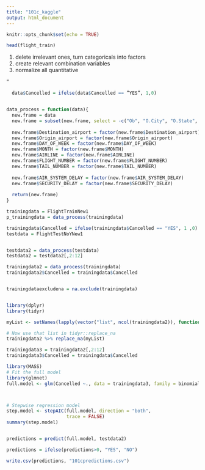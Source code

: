 ---
title: "101c_kaggle"
output: html_document
---

```{r setup, include=FALSE}
knitr::opts_chunk$set(echo = TRUE)
```


```{r}
head(flight_train)
```


1. delete irrelevant ones, turn categoricals into factors
2. create relevant combination variables
3. normalize all quantitative

"
```{r}
  data$Cancelled = ifelse(data$Cancelled == ”YES”, 1,0)


data_process = function(data){
  new.frame = data
  new.frame = subset(new.frame, select = -c("Ob", "O.City", "O.State", "Origin_city", "Destination_city","Org_airport_lat", "Org_airport_long", "Dest_airport_lat", "Dest_airport_long", "DAY" ))
  
  new.frame$Destination_airport = factor(new.frame$Destination_airport)
  new.frame$Origin_airport = factor(new.frame$Origin_airport)
  new.frame$DAY_OF_WEEK = factor(new.frame$DAY_OF_WEEK)
  new.frame$MONTH = factor(new.frame$MONTH)
  new.frame$AIRLINE = factor(new.frame$AIRLINE)
  new.frame$FLIGHT_NUMBER = factor(new.frame$FLIGHT_NUMBER)
  new.frame$TAIL_NUMBER = factor(new.frame$TAIL_NUMBER)
  
  new.frame$AIR_SYSTEM_DELAY = factor(new.frame$AIR_SYSTEM_DELAY)
  new.frame$SECURITY_DELAY = factor(new.frame$SECURITY_DELAY)
  
  return(new.frame)
}

trainingdata = FlightTrainNew1
p_trainingdata = data_process(trainingdata)

trainingdata$Cancelled = ifelse(trainingdata$Cancelled == "YES", 1 ,0)
testdata = FlightTestNoYNew1


testdata2 = data_process(testdata)
testdata2 = testdata2[,2:12]

trainingdata2 = data_process(trainingdata)
trainingdata2$Cancelled = trainingdata$Cancelled


trainingdataexcludena = na.exclude(trainingdata)


library(dplyr)
library(tidyr)

myList <- setNames(lapply(vector("list", ncol(trainingdata2)), function(x) x <- 0), names(trainingdata2))

# Now use that list in tidyr::replace_na 
trainingdata2 %>% replace_na(myList)

trainingdata3 = trainingdata2[,2:12]
trainingdata3$Cancelled = trainingdata$Cancelled

library(MASS)
# Fit the full model 
library(glmnet)
full.model <- glm(Cancelled ~., data = trainingdata3, family = binomial)



# Stepwise regression model
step.model <- stepAIC(full.model, direction = "both", 
                      trace = FALSE)
summary(step.model)


predictions = predict(full.model, testdata2)

predictions = ifelse(predictions>0, "YES", "NO")

write.csv(predictions, "101cpredictions.csv")
```

